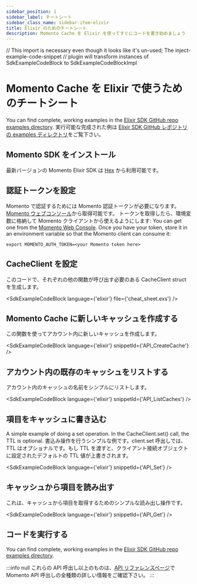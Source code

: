 ```yaml
---
sidebar_position: 1
sidebar_label: チートシート
sidebar_class_name: sidebar-item-elixir
title: Elixir のためのチートシート
description: Momento Cache を Elixir を使ってすぐにコードを書き始めましょう
---
```


// This import is necessary even though it looks like it's un-used; The inject-example-code-snippet
// plugin will transform instances of SdkExampleCodeBlock to SdkExampleCodeBlockImpl

# Momento Cache を Elixir で使うためのチートシート

You can find complete, working examples in the [Elixir SDK GitHub repo examples directory](https://github.com/momentohq/client-sdk-elixir/tree/main/examples). 実行可能な完成された例は [Elixir SDK GitHub レポジトリの examples ディレクトリ](https://github.com/momentohq/client-sdk-elixir/tree/main/examples)をご覧下さい。

## Momento SDK をインストール

最新バージョンの Momento Elixir SDK は [Hex](https://hex.pm/packages/gomomento) から利用可能です。

## 認証トークンを設定

Momento で認証するためには Momento 認証トークンが必要になります。[Momento ウェブコンソール](https://console.gomomento.com/caches)から取得可能です。
トークンを取得したら、環境変数に格納して Momento クライアントから使えるようにします:  You can get one from the [Momento Web Console](https://console.gomomento.com/caches).
Once you have your token, store it in an environment variable so that the Momento client can consume it:

```
export MOMENTO_AUTH_TOKEN=<your Momento token here>
```

## CacheClient を設定

このコードで、それぞれの他の関数が呼び出す必要のある CacheClient struct を生成します。

<SdkExampleCodeBlock language={'elixir'} file={'cheat_sheet.exs'} />

## Momento Cache に新しいキャッシュを作成する

この関数を使ってアカウント内に新しいキャッシュを作成します。

<SdkExampleCodeBlock language={'elixir'} snippetId={'API_CreateCache'} />

## アカウント内の既存のキャッシュをリストする

アカウント内のキャッシュの名前をシンプルにリストします。

<SdkExampleCodeBlock language={'elixir'} snippetId={'API_ListCaches'} />

## 項目をキャッシュに書き込む

A simple example of doing a set operation. In the CacheClient.set() call, the TTL is optional. 書込み操作を行うシンプルな例です。client.set 呼出しでは、TTL はオプショナルです。もし TTL を渡すと、クライアント接続オブジェクトに設定されたデフォルトの TTL 値が上書きされます。

<SdkExampleCodeBlock language={'elixir'} snippetId={'API_Set'} />

## キャッシュから項目を読み出す

これは、キャッシュから項目を取得するためのシンプルな読み出し操作です。

<SdkExampleCodeBlock language={'elixir'} snippetId={'API_Get'} />

## コードを実行する

You can find complete, working examples in the [Elixir SDK GitHub repo examples directory](https://github.com/momentohq/client-sdk-elixir/tree/main/examples).

:::info null
これらの API 呼出し以上のものは、[API リファレンスページ](/develop/api-reference/index.mdx)で Momento API 呼出しの全種類の詳しい情報をご確認下さい。
:::
